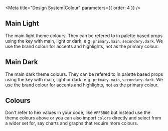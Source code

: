 
<Meta title="Design System|Colour" parameters={{ order: 4 }} />

## Main Light

The main light theme colours. They can be refered to in palette based props using the key with main, light or dark. e.g. `primary.main`, `secondary.dark`.
We use the brand colour for accents and highlights, not as the primary colour.

<ThemeProvider choice="light">
  <Flex flexWrap="wrap">
    <Palette key="brand" name="brand" width={1} />
    <Palette key="primary" name="primary" />
    <Palette key="secondary" name="secondary" />
    <Palette key="error" name="error" />
    <Palette key="warning" name="warning" />
    <Palette key="success" name="success" />
    <Palette key="info" name="info" />
  </Flex>
  <Surfaces />
</ThemeProvider>

## Main Dark

The main dark theme colours. They can be refered to in palette based props using the key with main, light or dark. e.g. `primary.main`, `secondary.dark`.
We use the brand colour for accents and highlights, not as the primary colour.

<ThemeProvider choice="dark">
  <Flex flexWrap="wrap">
    <Palette key="brand" name="brand" width={1} />
    <Palette key="primary" name="primary" />
    <Palette key="secondary" name="secondary" />
    <Palette key="error" name="error" />
    <Palette key="warning" name="warning" />
    <Palette key="success" name="success" />
    <Palette key="info" name="info" />
  </Flex>
  <Surfaces />
</ThemeProvider>

## Colours

Don't refer to hex values in your code, like `#FFBB00` but instead use the theme colours above or you can also import
`colors` directly and select from a wider set for, say charts and graphs that require more colours.

<ThemeProvider>
  <Colors name="red" colors={colors.red} />
  <Colors name="redVivid" colors={colors.redVivid} />
  <Colors name="orange" colors={colors.orange} />
  <Colors name="orangeVivid" colors={colors.orangeVivid} />
  <Colors name="yellow" colors={colors.yellow} />
  <Colors name="committedYellow" colors={colors.committedYellow} />
  <Colors name="yellowVivid" colors={colors.yellowVivid} />
  <Colors name="limeGreen" colors={colors.limeGreen} />
  <Colors name="limeGreenVivid" colors={colors.limeGreenVivid} />
  <Colors name="green" colors={colors.green} />
  <Colors name="greenVivid" colors={colors.greenVivid} />
  <Colors name="teal" colors={colors.teal} />
  <Colors name="tealVivid" colors={colors.tealVivid} />
  <Colors name="cyan" colors={colors.cyan} />
  <Colors name="cyanVivid" colors={colors.cyanVivid} />
  <Colors name="lightBlue" colors={colors.lightBlue} />
  <Colors name="lightBlueVivid" colors={colors.lightBlueVivid} />
  <Colors name="blue" colors={colors.blue} />
  <Colors name="blueVivid" colors={colors.blueVivid} />
  <Colors name="indigo" colors={colors.indigo} />
  <Colors name="indigoVivid" colors={colors.indigoVivid} />
  <Colors name="purple" colors={colors.purple} />
  <Colors name="purpleVivid" colors={colors.purpleVivid} />
  <Colors name="magenta" colors={colors.magenta} />
  <Colors name="magentaVivid" colors={colors.magentaVivid} />
  <Colors name="pink" colors={colors.pink} />
  <Colors name="pinkVivid" colors={colors.pinkVivid} />
  <Colors name="blueGrey" colors={colors.blueGrey} />
  <Colors name="coolGrey" colors={colors.coolGrey} />
  <Colors name="grey" colors={colors.grey} />
  <Colors name="warmGrey" colors={colors.warmGrey} />
  <Colors name="committedGrey" colors={colors.committedGrey} />
</ThemeProvider>
